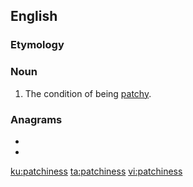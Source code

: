 ==English==

===Etymology===
{{suffix|en|patchy|ness}}

===Noun===
{{en-noun|~|es}}

# The condition of being [[patchy]].

===Anagrams===
* {{l|en|cathepsins}}
* {{l|en|thin spaces}}

[[ku:patchiness]]
[[ta:patchiness]]
[[vi:patchiness]]